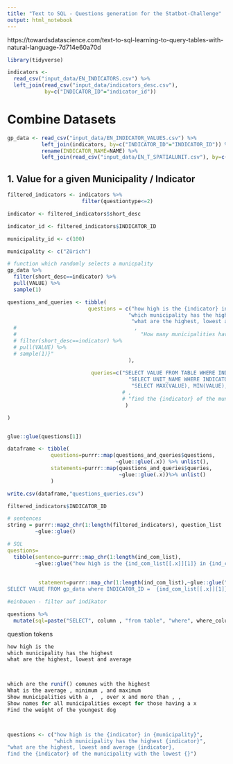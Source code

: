 ```yaml
---
title: "Text to SQL - Questions generation for the Statbot-Challenge"
output: html_notebook
---
```

https://towardsdatascience.com/text-to-sql-learning-to-query-tables-with-natural-language-7d714e60a70d

```r
library(tidyverse)
```


```r
indicators <- 
  read_csv("input_data/EN_INDICATORS.csv") %>% 
  left_join(read_csv("input_data/indicators_desc.csv"), 
            by=c("INDICATOR_ID"="indicator_id")) 
```
# Combine Datasets
```r
gp_data <- read_csv("input_data/EN_INDICATOR_VALUES.csv") %>% 
           left_join(indicators, by=c("INDICATOR_ID"="INDICATOR_ID")) %>% 
           rename(INDICATOR_NAME=NAME) %>% 
           left_join(read_csv("input_data/EN_T_SPATIALUNIT.csv"), by=c("SPATIALUNIT_ID"="SPATIALUNIT_ID")) %>%rename(UNIT_NAME=NAME) 
```

## 1. Value for a given Municipality / Indicator
```r

filtered_indicators <- indicators %>%  
                        filter(questiontype<=2)

indicator <- filtered_indicators$short_desc

indicator_id <- filtered_indicators$INDICATOR_ID

municipality_id <- c(100)

municipality <- c("Zürich")

# function which randomly selects a municpality
gp_data %>% 
  filter(short_desc==indicator) %>% 
  pull(VALUE) %>% 
  sample(1)

questions_and_queries <- tibble(
                          questions = c("how high is the {indicator} in {municipality}", 
                                       "which municipality has the highest {indicator}",
                                        "what are the highest, lowest and average {indicator}"
  #                                      ,
  #                                        "How many municipalities have a {indicator} higher than {gp_data %>% 
  # filter(short_desc==indicator) %>% 
  # pull(VALUE) %>% 
  # sample(1)}"
                                       ),
                         
                           queries=c("SELECT VALUE FROM TABLE WHERE INDICATOR_ID = {indicator_id} and BFS_NR={municipality_id}", 
                                       "SELECT UNIT_NAME WHERE INDICATOR_ID={indicator_id} and VALUE=MAX(VALUE)",
                                        "SELECT MAX(VALUE), MIN(VALUE), AVG(VALUE) WHERE INDICATOR_ID={indicator_id}"
                                     # ,
                                     # "find the {indicator} of the municipality with the lowest {}"
                                      )

)


glue::glue(questions[1])

dataframe <- tibble(
              questions=purrr::map(questions_and_queries$questions, 
                                   ~glue::glue(.x)) %>% unlist(),
              statements=purrr::map(questions_and_queries$queries, 
                                    ~glue::glue(.x))%>% unlist()
              )

write.csv(dataframe,"questions_queries.csv")

```

```r

filtered_indicators$INDICATOR_ID

# sentences
string = purrr::map2_chr(1:length(filtered_indicators), question_list
         ~glue::glue()

# SQL
questions=
  tibble(sentence=purrr::map_chr(1:length(ind_com_list),
         ~glue::glue("how high is the {ind_com_list[[.x]][1]} in {ind_com_list[[.x]][2]}")),
         
         
          statement=purrr::map_chr(1:length(ind_com_list),~glue::glue("
SELECT VALUE FROM gp_data where INDICATOR_ID =  {ind_com_list[[.x]][1]} and UNIT_NAME = {ind_com_list[[.x]][2]}")))

#einbauen - filter auf indikator

questions %>% 
  mutate(sql=paste("SELECT", column , "from table", "where", where_column, where_operators, where_value))

```


question tokens
```r
how high is the 
which municipality has the highest 
what are the highest, lowest and average 



which are the runif() comunes with the highest 
What is the average , minimum , and maximum 
Show municipalities with a ,  , over x and more than , , 
Show names for all municipalities except for those having a x 
Find the weight of the youngest dog



questions <- c("how high is the {indicator} in {municipality}", 
               "which municipality has the highest {indicator}",
"what are the highest, lowest and average {indicator},
find the {indicator} of the municipality with the lowest {}")

```



